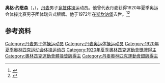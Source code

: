 {{NoteTA|G1=Sports}}
'''奥格·约恩森'''（{{lang-da|Aage Jørgensen}}，{{bd|1900年|1月22日|1972年|9月4日}}），[[丹麦|丹麦]]男子[[竞技体操|竞技体操]]运动员。他曾代表丹麦获得1920年夏季奥运会体操比赛男子团体瑞典式银牌。他于1972年在[[斯坎訥堡自治市|斯坎讷堡]]去世。<ref>{{Cite web|title=Aage JORGENSEN|url=https://www.olympic.org/aage-jorgensen|accessdate=2021-03-29|work=International Olympic Committee|archive-date=2017-11-16|archive-url=https://web.archive.org/web/20171116024832/https://www.olympic.org/Aage-Jorgensen|dead-url=no}}</ref><ref>{{cite web|url=https://www.olympedia.org/athletes/29653|title=Aage Jørgensen|work=Olympedia|accessdate=2021-03-30|archive-date=2021-07-12|archive-url=https://web.archive.org/web/20210712010858/https://www.olympedia.org/athletes/29653|dead-url=no}}</ref>

== 参考资料 ==
{{reflist}}

{{Authority control}}
{{DEFAULTSORT:Jørgensen, Aage}}
[[Category:丹麦男子体操运动员|Category:丹麦男子体操运动员]]
[[Category:丹麦奥运体操运动员|Category:丹麦奥运体操运动员]]
[[Category:1920年夏季奥林匹克运动会体操运动员|Category:1920年夏季奥林匹克运动会体操运动员]]
[[Category:1920年夏季奧林匹克運動會獎牌得主|Category:1920年夏季奧林匹克運動會獎牌得主]]
[[Category:奧林匹克運動會體操獎牌得主|Category:奧林匹克運動會體操獎牌得主]]
[[Category:丹麥奧林匹克運動會銀牌得主|Category:丹麥奧林匹克運動會銀牌得主]]